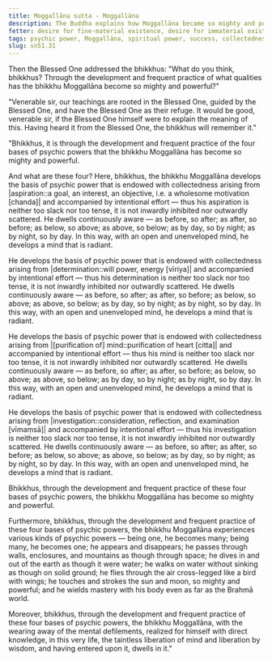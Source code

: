 ```yaml
---
title: Moggallāna sutta - Moggallāna
description: The Buddha explains how Moggallāna became so mighty and powerful through the development and frequent practice of the four bases of psychic powers.
fetter: desire for fine-material existence, desire for immaterial existence, conceit, restlessness, ignorance
tags: psychic power, Moggallāna, spiritual power, success, collectedness, aspiration, persistence, energy, mind, investigation, reflection, close examination, analysis, sn, sn45-56, sn51
slug: sn51.31
---
```


Then the Blessed One addressed the bhikkhus: "What do you think, bhikkhus? Through the development and frequent practice of what qualities has the bhikkhu Moggallāna become so mighty and powerful?"

"Venerable sir, our teachings are rooted in the Blessed One, guided by the Blessed One, and have the Blessed One as their refuge. It would be good, venerable sir, if the Blessed One himself were to explain the meaning of this. Having heard it from the Blessed One, the bhikkhus will remember it."

"Bhikkhus, it is through the development and frequent practice of the four bases of psychic powers that the bhikkhu Moggallāna has become so mighty and powerful.

And what are these four? Here, bhikkhus, the bhikkhu Moggallāna develops the basis of psychic power that is endowed with collectedness arising from |aspiration::a goal, an interest, an objective, i.e. a wholesome motivation [chanda]| and accompanied by intentional effort — thus his aspiration is neither too slack nor too tense, it is not inwardly inhibited nor outwardly scattered. He dwells continuously aware — as before, so after; as after, so before; as below, so above; as above, so below; as by day, so by night; as by night, so by day. In this way, with an open and unenveloped mind, he develops a mind that is radiant.

He develops the basis of psychic power that is endowed with collectedness arising from |determination::will power, energy [vīriya]| and accompanied by intentional effort — thus his determination is neither too slack nor too tense, it is not inwardly inhibited nor outwardly scattered. He dwells continuously aware — as before, so after; as after, so before; as below, so above; as above, so below; as by day, so by night; as by night, so by day. In this way, with an open and unenveloped mind, he develops a mind that is radiant.

He develops the basis of psychic power that is endowed with collectedness arising from |[purification of] mind::purification of heart [citta]| and accompanied by intentional effort — thus his mind is neither too slack nor too tense, it is not inwardly inhibited nor outwardly scattered. He dwells continuously aware — as before, so after; as after, so before; as below, so above; as above, so below; as by day, so by night; as by night, so by day. In this way, with an open and unenveloped mind, he develops a mind that is radiant.

He develops the basis of psychic power that is endowed with collectedness arising from |investigation::consideration, reflection, and examination [vīmaṃsā]| and accompanied by intentional effort — thus his investigation is neither too slack nor too tense, it is not inwardly inhibited nor outwardly scattered. He dwells continuously aware — as before, so after; as after, so before; as below, so above; as above, so below; as by day, so by night; as by night, so by day. In this way, with an open and unenveloped mind, he develops a mind that is radiant.

Bhikkhus, through the development and frequent practice of these four bases of psychic powers, the bhikkhu Moggallāna has become so mighty and powerful.

Furthermore, bhikkhus, through the development and frequent practice of these four bases of psychic powers, the bhikkhu Moggallāna experiences various kinds of psychic powers — being one, he becomes many; being many, he becomes one; he appears and disappears; he passes through walls, enclosures, and mountains as though through space; he dives in and out of the earth as though it were water; he walks on water without sinking as though on solid ground; he flies through the air cross-legged like a bird with wings; he touches and strokes the sun and moon, so mighty and powerful; and he wields mastery with his body even as far as the Brahmā world.

Moreover, bhikkhus, through the development and frequent practice of these four bases of psychic powers, the bhikkhu Moggallāna, with the wearing away of the mental defilements, realized for himself with direct knowledge, in this very life, the taintless liberation of mind and liberation by wisdom, and having entered upon it, dwells in it."